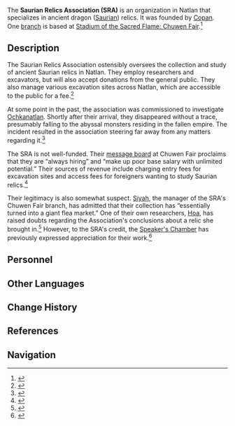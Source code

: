 {{About|the faction|the souvenir shop|Saurian Relics Association}}
{{Faction Infobox
|title        = Saurian Relics Association
|image        = 
|leader       = 
|subfaction   = * SRA [[Saurian Relics Association|Chuwen Fair Branch]]
|founder      = 
|base         = 
|region       = Natlan
}}

The '''Saurian Relics Association (SRA)''' is an organization in Natlan that specializes in ancient dragon ([[Saurian]]) relics. It was founded by [[Copan]]. One [[Saurian Relics Association|branch]] is based at [[Stadium of the Sacred Flame: Chuwen Fair]].<ref>{{Ref/BB|"Saurian Relics Association" Message Board|Introduction}}</ref>

==Description==
The Saurian Relics Association ostensibly oversees the collection and study of ancient Saurian relics in Natlan. They employ researchers and excavators, but will also accept donations from the general public. They also manage various excavation sites across Natlan, which are accessible to the public for a fee.<ref name="TC">{{Ref/Quest|Treasures and Collectors}}</ref>

At some point in the past, the association was commissioned to investigate [[Ochkanatlan]]. Shortly after their arrival, they disappeared without a trace, presumably falling to the abyssal monsters residing in the fallen empire. The incident resulted in the association steering far away from any matters regarding it.<ref>{{Ref/Quest|The Road Ahead}}</ref>

The SRA is not well-funded. Their [["Saurian Relics Association" Message Board|message board]] at Chuwen Fair proclaims that they are “always hiring” and “make up poor base salary with unlimited potential.” Their sources of revenue include charging entry fees for excavation sites and access fees for foreigners wanting to study Saurian relics.<ref>{{Ref/BB|"Saurian Relics Association" Message Board|Ancient Tatankasaurus Dragon Object}}</ref>

Their legitimacy is also somewhat suspect. [[Siyah]], the manager of the SRA's Chuwen Fair branch, has admitted that their collection has “essentially turned into a giant flea market.” One of their own researchers, [[Hoa]], has raised doubts regarding the Association's conclusions about a relic she brought in.<ref>{{Ref/BB|"Saurian Relics Association" Message Board|Ancient Qucusaurus Dragon Object}}</ref> However, to the SRA's credit, the [[Speaker's Chamber]] has previously expressed appreciation for their work.<ref>{{Ref/BB|"Saurian Relics Association" Message Board|Ancient Iktomisaurus Dragon Object}}</ref>

==Personnel==
{{Characters by Category List|Saurian Relics Association (Faction)}}

==Other Languages==
{{Other Languages
|en       = Saurian Relics Association
|zhs      = 「龙遗物研究协会」
|zhs_rm   = 
|zht      = 「龍遺物研究協會」
|zht_rm   = 
|zh_tl    = 
|ja       = 「龍の遺物研究会」
|ja_rm    = "Ryuu no Ibutsu Kenkyuukai"
|ja_tl    = "Dragon Relics Association"
|ko       = 「용 유물 연구 협회」
|ko_tl    = 
|es       = Asociación de Arqueología Sáurica
|es_tl    = Association of Saurian Archaeology
|fr       = Association des reliques sauriennes
|fr_tl    = Saurian Relics Association
|ru       = Ассоциация реликвий заврианов
|ru_tl    = Saurian Relics Association
|th       = "สมาคมวิจัยมรดกแห่ง Saurian"
|th_rm    = 
|th_tl    = 
|vi       = Hiệp Hội Nghiên Cứu Di Vật Saurian
|vi_tl    = 
|de       = „Verein für Saurierrelikte“
|de_tl    = "Association for Saurian Relics"
|id       = Saurian Relics Association
|pt       = Associação de Relíquias Saurianas
|pt_tl    = 
|tr       = Sürüngen Kalıntıları Derneği
|tr_tl    = 
|it       = Associazione delle Reliquie Sauriche
|it_tl    = 
}}

==Change History==
{{Change History|introduced=5.0}}

==References==
{{Reflist}}

==Navigation==
{{Faction Navbox}}